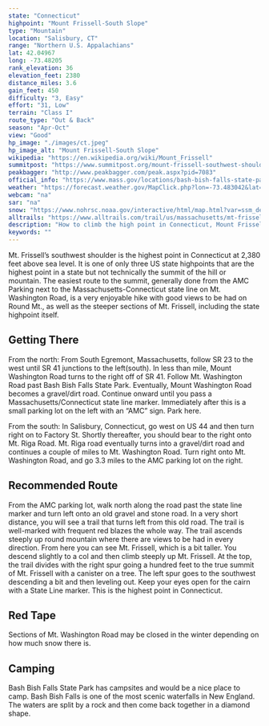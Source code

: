 ```yaml
---
state: "Connecticut"
highpoint: "Mount Frissell-South Slope"
type: "Mountain"
location: "Salisbury, CT"
range: "Northern U.S. Appalachians"
lat: 42.04967
long: -73.48205
rank_elevation: 36
elevation_feet: 2380
distance_miles: 3.6
gain_feet: 450
difficulty: "3, Easy"
effort: "31, Low"
terrain: "Class I"
route_type: "Out & Back"
season: "Apr-Oct"
view: "Good"
hp_image: "./images/ct.jpeg"
hp_image_alt: "Mount Frissell-South Slope"
wikipedia: "https://en.wikipedia.org/wiki/Mount_Frissell"
summitpost: "https://www.summitpost.org/mount-frissell-southwest-shoulder/152455"
peakbagger: "http://www.peakbagger.com/peak.aspx?pid=7083"
official_info: "https://www.mass.gov/locations/bash-bish-falls-state-park"
weather: "https://forecast.weather.gov/MapClick.php?lon=-73.483042&lat=42.049633"
webcam: "na"
sar: "na"
snow: "https://www.nohrsc.noaa.gov/interactive/html/map.html?var=ssm_depth&min_x=-73.5570064250881&min_y=41.9496368408203&max_x=-73.4084934528416&max_y=42.1496368408203&bgvar=dem&shdvar=shading&title=0&width=800&height=450&font=0&lbl=m&palette=0&h_o=0&metric=0&lp=0&no_header=0&snap=1&o7=1&o9=1&o11=1&o13=1"
alltrails: "https://www.alltrails.com/trail/us/massachusetts/mt-frissel-ct-highpoint-short-trail"
description: "How to climb the high point in Connecticut, Mount Frissell's South Slope."
keywords: ""
---
```


Mt. Frissell’s southwest shoulder is the highest point in Connecticut at 2,380 feet above sea level. It is one of only three US state highpoints that are the highest point in a state but not technically the summit of the hill or mountain. The easiest route to the summit, generally done from the AMC Parking next to the Massachusetts-Connecticut state line on Mt. Washington Road, is a very enjoyable hike with good views to be had on Round Mt., as well as the steeper sections of Mt. Frissell, including the state highpoint itself.

## Getting There
From the north: From South Egremont, Massachusetts, follow SR 23 to the west until SR 41 junctions to the left(south). In less than mile, Mount Washington Road turns to the right off of SR 41. Follow Mt. Washington Road past Bash Bish Falls State Park. Eventually, Mount Washington Road becomes a gravel/dirt road. Continue onward until you pass a Massachusetts/Connecticut state line marker. Immediately after this is a small parking lot on the left with an “AMC” sign. Park here.

From the south: In Salisbury, Connecticut, go west on US 44 and then turn right on to Factory St. Shortly thereafter, you should bear to the right onto Mt. Riga Road. Mt. Riga road eventually turns into a gravel/dirt road and continues a couple of miles to Mt. Washington Road. Turn right onto Mt. Washington Road, and go 3.3 miles to the AMC parking lot on the right.

## Recommended Route
From the AMC parking lot, walk north along the road past the state line marker and turn left onto an old gravel and stone road. In a very short distance, you will see a trail that turns left from this old road. The trail is well-marked with frequent red blazes the whole way. The trail ascends steeply up round mountain where there are views to be had in every direction. From here you can see Mt. Frissell, which is a bit taller. You descend slightly to a col and then climb steeply up Mt. Frissell. At the top, the trail divides with the right spur going a hundred feet to the true summit of Mt. Frissell with a canister on a tree. The left spur goes to the southwest descending a bit and then leveling out. Keep your eyes open for the cairn with a State Line marker. This is the highest point in Connecticut.

## Red Tape
Sections of Mt. Washington Road may be closed in the winter depending on how much snow there is.

## Camping
Bash Bish Falls State Park has campsites and would be a nice place to camp. Bash Bish Falls is one of the most scenic waterfalls in New England. The waters are split by a rock and then come back together in a diamond shape.
